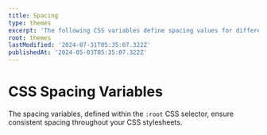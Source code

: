```yaml
---
title: Spacing
type: themes
excerpt: 'The following CSS variables define spacing values for different breakpoints. These variables are responsive and adjust dynamically based on the viewport size. If you prefer different spacing for your project, you can customize these values according to your needs.'
root: themes
lastModified: '2024-07-31T05:35:07.322Z'
publishedAt: '2024-05-03T05:35:07.322Z'
---
```


# CSS Spacing Variables

The spacing variables, defined within the `:root` CSS selector, ensure consistent spacing throughout your CSS stylesheets.
